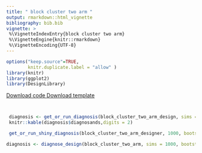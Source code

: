 ```yaml
---
title: " block cluster two arm " 
output: rmarkdown::html_vignette
bibliography: bib.bib
vignette: >
 %\VignetteIndexEntry{block cluster two arm}
 %\VignetteEngine{knitr::rmarkdown}
 %\VignetteEncoding{UTF-8}
---
```

              
```r
options("keep.source"=TRUE,
        knitr.duplicate.label = "allow" )
library(knitr)
library(ggplot2)
library(DesignLibrary)
```
              
<div class="btn-group">
  <a class="btn btn-primary" href="http://declaredesign.org/articles/block_cluster_two_arm.R">
     <i class="fa fa-code" title = "Download code for design" fa-2x></i> Download code
  </a>
  <a class="btn btn-primary" href="http://declaredesign.org/articles/block_cluster_two_arm_designer.RDS">
     <i class="fa fa-clipboard" title = "Download template for design" fa-2x></i> Download template
  </a> 
</div>
            
  



```r
```

  
```r
```
  

```r
 diagnosis <- get_or_run_diagnosis(block_cluster_two_arm_design, sims = 1000, bootstrap = FALSE)
 knitr::kable(diagnosis$diagnosands,digits = 2)
```
  
  

```r
 get_or_run_shiny_diagnosis(block_cluster_two_arm_designer, 1000, bootstrap = FALSE)
```
                     

```r
diagnosis <- diagnose_design(block_cluster_two_arm, sims = 1000, bootstrap = FALSE)
```


